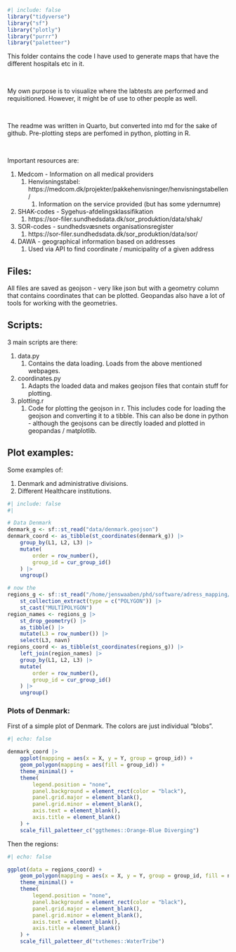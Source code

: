 ```r
#| include: false
library("tidyverse")
library("sf")
library("plotly")
library("purrr")
library("paletteer")
```

This folder contains the code I have used to generate maps that have the different hospitals etc in it. 

\

My own purpose is to visualize where the labtests are performed and requisitioned. However, it might be of use to other people as well. 

\

The readme was written in Quarto, but converted into md for the sake of github. Pre-plotting steps are perfomed in python, plotting in R.

\

Important resources are: 

1. Medcom - Information on all medical providers
   1. Henvisningstabel: https://medcom.dk/projekter/pakkehenvisninger/henvisningstabellen/
      1. Information on the service provided (but has some ydernumre)
2. SHAK-codes - Sygehus-afdelingsklassifikation
   1. https://sor-filer.sundhedsdata.dk/sor_produktion/data/shak/
3. SOR-codes - sundhedsvæsnets organisationsregister
   1. https://sor-filer.sundhedsdata.dk/sor_produktion/data/sor/
4. DAWA - geographical information based on addresses 
   1. Used via API to find coordinate / municipality of a given address

## Files:

All files are saved as geojson - very like json but with a geometry column that contains coordinates that can be plotted. Geopandas also have a lot of tools for working with the geometries.

## Scripts: 

3 main scripts are there: 

1. data.py 
   1. Contains the data loading. Loads from the above mentioned webpages. 
2. coordinates.py
   1. Adapts the loaded data and makes geojson files that contain stuff for plotting. 
3. plotting.r
   1. Code for plotting the geojson in r. This includes code for loading the geojson and converting it to a tibble. This can also be done in python - although the geojsons can be directly loaded and plotted in geopandas / matplotlib. 

## Plot examples: 

Some examples of: 

1. Denmark and administrative divisions. 
2. Different Healthcare institutions. 

```r
#| include: false
#|

# Data Denmark
denmark_g <- sf::st_read("data/denmark.geojson")
denmark_coord <- as_tibble(st_coordinates(denmark_g)) |>
    group_by(L1, L2, L3) |>
    mutate(
        order = row_number(),
        group_id = cur_group_id()
    ) |>
    ungroup()

# now the
regions_g <- sf::st_read("/home/jenswaaben/phd/software/adress_mapping/data/regions.geojson") |>
    st_collection_extract(type = c("POLYGON")) |>
    st_cast("MULTIPOLYGON")
region_names <- regions_g |>
    st_drop_geometry() |>
    as_tibble() |>
    mutate(L3 = row_number()) |>
    select(L3, navn)
regions_coord <- as_tibble(st_coordinates(regions_g)) |>
    left_join(region_names) |>
    group_by(L1, L2, L3) |>
    mutate(
        order = row_number(),
        group_id = cur_group_id()
    ) |>
    ungroup()

```

### Plots of Denmark: 

First of a simple plot of Denmark. The colors are just individual "blobs". 

```r
#| echo: false

denmark_coord |>
    ggplot(mapping = aes(x = X, y = Y, group = group_id)) +
    geom_polygon(mapping = aes(fill = group_id)) +
    theme_minimal() +
    theme(
        legend.position = "none",
        panel.background = element_rect(color = "black"),
        panel.grid.major = element_blank(),
        panel.grid.minor = element_blank(),
        axis.text = element_blank(),
        axis.title = element_blank()
    ) +
    scale_fill_paletteer_c("ggthemes::Orange-Blue Diverging")


```

Then the regions: 

```r
#| echo: false

ggplot(data = regions_coord) +
    geom_polygon(mapping = aes(x = X, y = Y, group = group_id, fill = navn)) +
    theme_minimal() +
    theme(
        legend.position = "none",
        panel.background = element_rect(color = "black"),
        panel.grid.major = element_blank(),
        panel.grid.minor = element_blank(),
        axis.text = element_blank(),
        axis.title = element_blank()
    ) +
    scale_fill_paletteer_d("tvthemes::WaterTribe")

```
